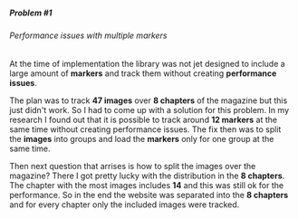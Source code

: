 ##### Problem #1

###### Performance issues with multiple markers

At the time of implementation the library was not jet designed to include a large amount of
**markers** and track them without creating **performance issues**.

The plan was to track **47 images** over **8 chapters** of the magazine but this just didn't work.
So I had to come up with a solution for this problem.
In my research I found out that it is possible to track around **12 markers** at the same time without
creating performance issues.
The fix then was to split the **images** into groups and load the **markers** only for one group at the
same time.

Then next question that arrises is how to split the images over the magazine?
There I got pretty lucky with the distribution in the **8 chapters**.
The chapter with the most images includes **14** and this was still ok for the performance.
So in the end the website was separated into the **8 chapters** and for every chapter only the
included images were tracked.
